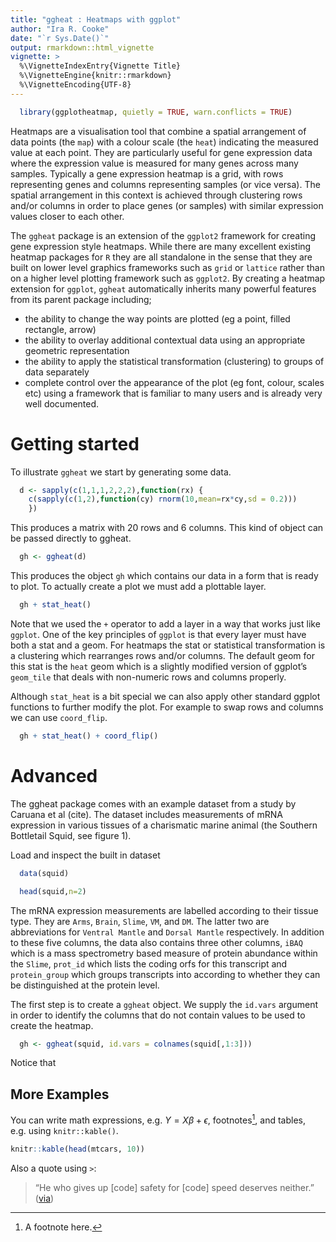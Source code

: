 ```yaml
---
title: "ggheat : Heatmaps with ggplot"
author: "Ira R. Cooke"
date: "`r Sys.Date()`"
output: rmarkdown::html_vignette
vignette: >
  %\VignetteIndexEntry{Vignette Title}
  %\VignetteEngine{knitr::rmarkdown}
  %\VignetteEncoding{UTF-8}
---
```


```r
  library(ggplotheatmap, quietly = TRUE, warn.conflicts = TRUE)
```


Heatmaps are a visualisation tool that combine a spatial arrangement of data points (the `map`) with a colour scale (the `heat`) indicating the measured value at each point. They are particularly useful for gene expression data where the expression value is measured for many genes across many samples. Typically a gene expression heatmap is a grid, with rows representing genes and columns representing samples (or vice versa). The spatial arrangement in this context is achieved through clustering rows and/or columns in order to place genes (or samples) with similar expression values closer to each other.

The `ggheat` package is an extension of the `ggplot2` framework for creating gene expression style heatmaps. While there are many excellent existing heatmap packages for `R` they are all standalone in the sense that they are built on lower level graphics frameworks such as `grid` or `lattice` rather than on a higher level plotting framework such as `ggplot2`.  By creating a heatmap extension for `ggplot`, `ggheat` automatically inherits many powerful features from its parent package including;

  - the ability to change the way points are plotted (eg a point, filled rectangle, arrow)
  - the ability to overlay additional contextual data using an appropriate geometric representation
  - the ability to apply the statistical transformation (clustering) to groups of data separately
  - complete control over the appearance of the plot (eg font, colour, scales etc) using a framework that is familiar to many users and is already very well documented.

# Getting started

To illustrate `ggheat` we start by generating some data.

```r
  d <- sapply(c(1,1,1,2,2,2),function(rx) { 
    c(sapply(c(1,2),function(cy) rnorm(10,mean=rx*cy,sd = 0.2))) 
    })
```

This produces a matrix with 20 rows and 6 columns.  This kind of object can be passed directly to ggheat.

```r
  gh <- ggheat(d)
```

This produces the object `gh` which contains our data in a form that is ready to plot. To actually create a plot we must add a plottable layer.

```r
  gh + stat_heat()
```

Note that we used the `+` operator to add a layer in a way that works just like `ggplot`. One of the key principles of `ggplot` is that every layer must have both a stat and a geom. For heatmaps the stat or statistical transformation is a clustering which rearranges rows and/or columns.  The default geom for this stat is the `heat` geom which is a slightly modified version of ggplot's `geom_tile` that deals with non-numeric rows and columns properly.  

Although `stat_heat` is a bit special we can also apply other standard ggplot functions to further modify the plot.  For example to swap rows and columns we can use `coord_flip`.

```r
  gh + stat_heat() + coord_flip()
```




# Advanced


The ggheat package comes with an example dataset from a study by Caruana et al (cite). The dataset includes measurements of mRNA expression in various tissues of a charismatic marine animal (the Southern Bottletail Squid, see figure 1).  

Load and inspect the built in dataset


```r
  data(squid)

  head(squid,n=2)
```

The mRNA expression measurements are labelled according to their tissue type. They are `Arms`, `Brain`, `Slime`, `VM`, and `DM`.  The latter two are abbreviations for `Ventral Mantle` and `Dorsal Mantle` respectively.  In addition to these five columns, the data also contains three other columns, `iBAQ` which is a mass spectrometry based measure of protein abundance within the `Slime`, `prot_id` which lists the coding orfs for this transcript and `protein_group` which groups transcripts into according to whether they can be distinguished at the protein level.

The first step is to create a `ggheat` object.  We supply the `id.vars` argument in order to identify the columns that do not contain values to be used to create the heatmap. 

```r
  gh <- ggheat(squid, id.vars = colnames(squid[,1:3]))
```


Notice that

## More Examples

You can write math expressions, e.g. $Y = X\beta + \epsilon$, footnotes^[A footnote here.], and tables, e.g. using `knitr::kable()`.

```r
knitr::kable(head(mtcars, 10))
```

Also a quote using `>`:

> "He who gives up [code] safety for [code] speed deserves neither."
([via](https://twitter.com/hadleywickham/status/504368538874703872))
